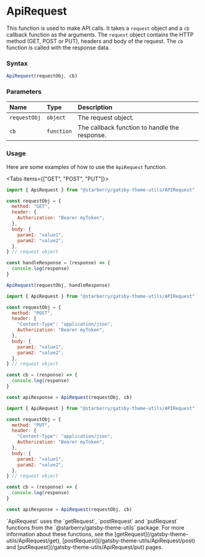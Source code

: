 # ApiRequest

This function is used to make API calls. It takes a `request` object and a `cb` callback function as the arguments. The `request` object contains the HTTP method (GET, POST or PUT), headers and body of the request. The `cb` function is called with the response data.

### Syntax

```js
ApiRequest(requestObj, cb)
```

### Parameters

| Name         | Type       | Description                                   |
| :----------- | :--------- | :-------------------------------------------- |
| `requestObj` | `object`   | The request object.                           |
| `cb`         | `function` | The callback function to handle the response. |

### Usage

Here are some examples of how to use the `ApiRequest` function.


<Tabs items={["GET", "POST", "PUT"]}>
  <Tab>

```js copy
import { ApiRequest } from "@starberry/gatsby-theme-utils/APIRequest"

const requestObj = {
  method: "GET",
  header: {
    Authorization: "Bearer myToken",
  },
  body: {
    param1: "value1",
    param2: "value2",
  },
} // request object

const handleResponse = (response) => {
  console.log(response)
}

ApiRequest(requestObj, handleResponse)
```

  </Tab>
  <Tab>

```js copy
import { ApiRequest } from "@starberry/gatsby-theme-utils/APIRequest"

const requestObj = {
  method: "POST",
  header: {
    "Content-Type": "application/json",
    Authorization: "Bearer myToken",
  },
  body: {
    param1: "value1",
    param2: "value2",
  },
} // request object

const cb = (response) => {
  console.log(response)
}

const apiResponse = ApiRequest(requestObj, cb)
```

  </Tab>

  <Tab>

```js copy
import { ApiRequest } from "@starberry/gatsby-theme-utils/APIRequest"

const requestObj = {
  method: "PUT",
  header: {
    "Content-Type": "application/json",
    Authorization: "Bearer myToken",
  },
  body: {
    param1: "value1",
    param2: "value2",
  },
} // request object

const cb = (response) => {
  console.log(response)
}

const apiResponse = ApiRequest(requestObj, cb)
```

  </Tab>
</Tabs>

 
<Callout >
  `ApiRequest` uses the `getRequest`, `postRequest` and `putRequest` functions from the `@starberry/gatsby-theme-utils` package. For more information about these functions, see the [getRequest](/gatsby-theme-utils/ApiRequest/get), [postRequest](/gatsby-theme-utils/ApiRequest/post) and [putRequest](/gatsby-theme-utils/ApiRequest/put) pages.
</Callout

>
